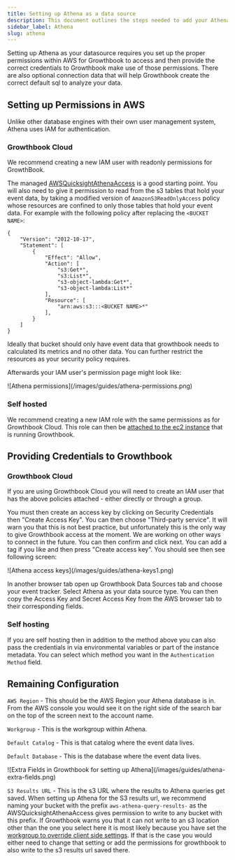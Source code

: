 ```yaml
---
title: Setting up Athena as a data source
description: This document outlines the steps needed to add your Athena database to GrowthBook.
sidebar_label: Athena
slug: athena
---
```



Setting up Athena as your datasource requires you set up the proper permissions within AWS for Growthbook to access and then provide the correct credentials to Growthbook make use of those permissions. There are also optional connection data that will help Growthbook create the correct default sql to analyze your data.

## Setting up Permissions in AWS

Unlike other database engines with their own user management system, Athena uses IAM for authentication.

### Growthbook Cloud

We recommend creating a new IAM user with readonly permissions for GrowthBook.

The managed [AWSQuicksightAthenaAccess](https://docs.aws.amazon.com/athena/latest/ug/managed-policies.html) is a good starting point. You will also need to give it permission to read from the s3 tables that hold your event data, by taking a modified version of `AmazonS3ReadOnlyAccess` policy whose resources are confined to only those tables that hold your event data. For example with the following policy after replacing the `<BUCKET NAME>`:

```
{
    "Version": "2012-10-17",
    "Statement": [
        {
            "Effect": "Allow",
            "Action": [
                "s3:Get*",
                "s3:List*",
                "s3-object-lambda:Get*",
                "s3-object-lambda:List*"
            ],
            "Resource": [
                "arn:aws:s3:::<BUCKET NAME>*"
            ],
        }
    ]
}
```

Ideally that bucket should only have event data that growthbook needs to calculated its metrics and no other data. You can further restrict the resources as your security policy requires.

Afterwards your IAM user's permission page might look like:

<MaxWidthImage border>
![Athena permissions](/images/guides/athena-permissions.png)
</MaxWidthImage>

### Self hosted

We recommend creating a new IAM role with the same permissions as for Growthbook Cloud. This role can then be [attached to the ec2 instance](https://docs.aws.amazon.com/AWSEC2/latest/UserGuide/iam-roles-for-amazon-ec2.html#attach-iam-role) that is running Growthbook.

## Providing Credentials to Growthbook

### Growthbook Cloud

If you are using Growthbook Cloud you will need to create an IAM user that has the above policies attached - either directly or through a group.

You must then create an access key by clicking on Security Credentials then "Create Access Key". You can then choose "Third-party service". It will warn you that this is not best practice, but unfortunately this is the only way to give Growthbook access at the moment. We are working on other ways to connect in the future. You can then confirm and click next. You can add a tag if you like and then press "Create access key". You should see then see following screen:

<MaxWidthImage>
![Athena access keys](/images/guides/athena-keys1.png)
</MaxWidthImage>

In another browser tab open up Growthbook Data Sources tab and choose your event tracker. Select Athena as your data source type. You can then copy the Access Key and Secret Access Key from the AWS browser tab to their corresponding fields.

### Self hosting

If you are self hosting then in addition to the method above you can also pass the credentials in via environmental variables or part of the instance metadata. You can select which method you want in the `Authentication Method` field.

## Remaining Configuration

`AWS Region` - This should be the AWS Region your Athena database is in. From the AWS console you would see it on the right side of the search bar on the top of the screen next to the account name.

`Workgroup` - This is the workgroup within Athena.

`Default Catalog` - This is that catalog where the event data lives.

`Default Database` - This is the database where the event data lives.

<MaxWidthImage maxWidth={1000} border>
![Extra Fields in Growthbook for setting up Athena](/images/guides/athena-extra-fields.png)
</MaxWidthImage>

`S3 Results URL` - This is the s3 URL where the results to Athena queries get saved. When setting up Athena for the S3 results url, we recommend naming your bucket with the prefix `aws-athena-query-results-` as the AWSQuicksightAthenaAccess gives permission to write to any bucket with this prefix. If Growthbook warns you that it can not write to an s3 location other than the one you select here it is most likely because you have set the [workgroup to override client side settings](https://docs.aws.amazon.com/athena/latest/ug/workgroups-settings-override.html). If that is the case you would either need to change that setting or add the permissions for growthbook to also write to the s3 results url saved there.
